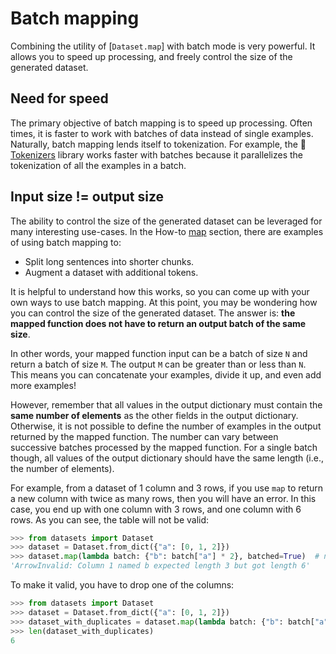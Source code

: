 # Batch mapping

Combining the utility of [`Dataset.map`] with batch mode is very powerful. It allows you to speed up processing, and freely control the size of the generated dataset. 

## Need for speed

The primary objective of batch mapping is to speed up processing. Often times, it is faster to work with batches of data instead of single examples. Naturally, batch mapping lends itself to tokenization. For example, the 🤗 [Tokenizers](https://huggingface.co/docs/tokenizers/python/latest/) library works faster with batches because it parallelizes the tokenization of all the examples in a batch.

## Input size != output size

The ability to control the size of the generated dataset can be leveraged for many interesting use-cases. In the How-to [map](#map) section, there are examples of using batch mapping to:

- Split long sentences into shorter chunks.
- Augment a dataset with additional tokens.

It is helpful to understand how this works, so you can come up with your own ways to use batch mapping. At this point, you may be wondering how you can control the size of the generated dataset. The answer is: **the mapped function does not have to return an output batch of the same size**.

In other words, your mapped function input can be a batch of size `N` and return a batch of size `M`. The output `M` can be greater than or less than `N`. This means you can concatenate your examples, divide it up, and even add more examples!

However, remember that all values in the output dictionary must contain the **same number of elements** as the other fields in the output dictionary. Otherwise, it is not possible to define the number of examples in the output returned by the mapped function. The number can vary between successive batches processed by the mapped function. For a single batch though, all values of the output dictionary should have the same length (i.e., the number of elements).

For example, from a dataset of 1 column and 3 rows, if you use `map` to return a new column with twice as many rows, then you will have an error.
In this case, you end up with one column with 3 rows, and one column with 6 rows. As you can see, the table will not be valid:

```py
>>> from datasets import Dataset
>>> dataset = Dataset.from_dict({"a": [0, 1, 2]})
>>> dataset.map(lambda batch: {"b": batch["a"] * 2}, batched=True)  # new column with 6 elements: [0, 1, 2, 0, 1, 2]
'ArrowInvalid: Column 1 named b expected length 3 but got length 6'
```

To make it valid, you have to drop one of the columns:

```py
>>> from datasets import Dataset
>>> dataset = Dataset.from_dict({"a": [0, 1, 2]})
>>> dataset_with_duplicates = dataset.map(lambda batch: {"b": batch["a"] * 2}, remove_columns=["a"], batched=True)
>>> len(dataset_with_duplicates)
6
```
